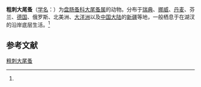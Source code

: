 {{Speciesbox
| name = 粗刺大尾蚤
| status = 
| status_system = 
| image = 
| genus = Leydigia
| species = leydigii
| authority = (Leydig, 1860)<ref name='id12366'>{{cite web| url =http://www.bioinfo.cn/db05/BjdwSpecies.php?action=view&id=12366| title =粗刺大尾蚤| work =《中国动物物种编目数据库》| publisher =中国科学院微生物研究所| author =中国科学院动物研究所| accessdate =2009-04-28| deadurl =yes| archiveurl =https://web.archive.org/web/20160305052246/http://www.bioinfo.cn/db05/BjdwSpecies.php?action=view&id=12366| archivedate =2016-03-05}}</ref>
}}

'''粗刺大尾蚤'''（[[学名|学名]]：{{lang|la|''Leydigia leydigii''}}）为[[盘肠蚤科|盘肠蚤科]][[大尾蚤属|大尾蚤属]]的动物。分布于[[瑞典|瑞典]]、[[挪威|挪威]]、[[丹麦|丹麦]]、芬兰、[[德国|德国]]、俄罗斯、北美洲、[[大洋洲|大洋洲]]以及[[中国大陆|中国大陆]]的[[新疆|新疆]]等地，一般栖息于在湖汊的沿岸底层生活。<ref name='id12366'/>

== 参考文献 ==
{{reflist}}

{{Wikispecies|Leydigia leydigii}}

[[Category:大尾蚤属|粗刺大尾蚤]]


{{节肢动物小作品}}